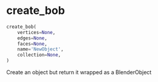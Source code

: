 # create_bob { #databpy.create_bob }

```python
create_bob(
    vertices=None,
    edges=None,
    faces=None,
    name='NewObject',
    collection=None,
)
```

Create an object but return it wrapped as a BlenderObject
